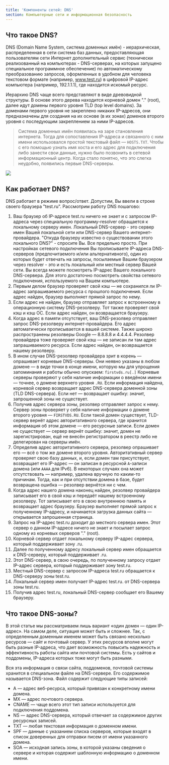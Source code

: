 ```yaml
---
title: 'Компоненты сетей: DNS'
section: Компьютерные сети и информационная безопасность
---
```


## **Что такое DNS?**

DNS (Domain Name System, система доменных имён) - иерархическая, распределенная в сети система баз данных, предоставляющая пользователям сети Интернет дополнительный сервис (технически реализованный на компьютерах - DNS-серверах, на которых запущено специальное программное обеспечение) по автоматическому преобразованию запросов, оформленных в удобном для человека текстовом формате (например, www.test.ru) в цифровой IP-адрес компьютера (например, 192.1.1.1), где находится искомый ресурс.&#x20;

Иерархию DNS чаще всего представляют в виде древовидной структуры. В основе этого дерева находится корневой домен "." (root), далее идут домены первого уровня TLD (top level domains). За доменами первого уровня не закреплено никаких IP-адресов, они предназначены для создания на их основе (в их зонах) доменов второго уровня с последующим закреплением за ними IP-адресов.

> Система доменных имён появилась на заре становления интернета. Тогда для сопоставления IP-адреса и связанного с ним имени использовался простой текстовый файл — `HOSTS.TXT`. Чтобы с его помощью узнать имя хоста и его адрес для подключения либо занести свои данные, нужно было позвонить в сетевой информационный центр. Когда стало понятно, что это слегка неудобно, появились первые DNS-серверы.

![](https://res.cloudinary.com/dzfsp6wbp/image/upload/v1654027846/selectel\_crwe36.jpg "")

## **Как работает DNS?**

DNS работает в режиме вопрос/ответ. Допустим, Вы ввели в строке своего браузера "test.ru".
Рассмотрим работу DNS пошагово:

1.  Ваш браузер об IP-адресе test.ru ничего не знает и с запросом IP-адреса через специальную программу-resolver обращается к локальному серверу имен. Локальный DNS-сервер - это сервер имен Вашей локальной сети или DNS-сервер Вашего интернет-провайдера. "Откуда браузеру известно о существовании этого локального DNS?" - спросите Вы. Все предельно просто. При настройках сетевого подключения Вы прописываете IP-адреса DNS-серверов (предпочитаемого и/или альтернативного), один из которых будет отвечать на запросы, посылаемые Вашим браузером через resolver - это и есть локальный или местный сервер Вашей сети. Вы всегда можете посмотреть IP-адрес Вашего локального DNS-сервера. Для этого достаточно посмотреть свойства сетевого подключения, используемого на Вашем компьютере.
2.  Первым делом браузер проверяет свой кэш — не сохранился ли IP-адрес запрашиваемого ресурса с прошлого подключения. Если адрес найден, браузер выполняет прямой запрос по нему. 
3.  Если адрес не найден, браузер отправляет запрос к встроенному в операционную систему DNS-резолверу. Тот также проверяет свой кэш и кэш ОС. Если адрес найден, он возвращается браузеру.
4.  Когда адрес в памяти отсутствует, ваш DNS-резолвер отправляет запрос DNS-резолверу интернет-провайдера. Его адрес автоматически прописывается в вашей системе. Также широко распространены резолверы Google — 8.8.8.8 и 4.4.4.4. Резолвер провайдера тоже проверяет свой кэш — не записан ли там адрес запрашиваемого ресурса. Если адрес найден, он возвращается нашему резолверу. 
5.  В ином случае DNS-резолвер провайдера зрит в корень — опрашивает корневые DNS-серверы. Они неявно указаны в любом домене — в виде точки в конце имени, которую мы для упрощения запоминания и работы обычно опускаем: `firstvds.ru[.]` Корневые серверы проверяют у себя наличие информации о введёном имени — точнее, о домене верхнего уровня `.RU`. Если информация найдена, корневой сервер возвращает адрес DNS-сервера доменной зоны (TLD DNS-сервера). Если нет — возвращает ошибку: значит, запрошенной зоны не существует.
6.  Получив адрес сервера зоны, резолвер отправляет запрос к нему. Сервер зоны проверяет у себя наличие информации о домене второго уровня — `FIRSTVDS.RU`. Если такой домен существует, TLD-сервер вернёт адрес авторитативного сервера, где хранится информация об этом домене — его ресурсные записи. Если домен не существует — сервер вернёт ошибку: значит, домен не зарегистрирован, ещё не внесён регистратором в реестр либо не делегирован на серверы имён.
7.  Определив адрес авторитативного сервера, резолвер опрашивает его — всё о том же домене второго уровня. Авторитативный сервер проверяет свою базу данных, и, если домен там присутствует, возвращает его IP-адрес — он записан в ресурсной `А`-записи домена (или `AAAA` для IPv6). В некоторых случаях она может отсутствовать — например, удалена вручную по каким-то причинам. Тогда, как и при отсутствии домена в базе, будет возвращена ошибка — резолвер вернётся ни с чем.
8.  Когда адрес нашего домена наконец найден, резолвер провайдера записывает его в свой кэш и передаёт нашему встроенному резолверу. Тот записывает его в свою внутреннюю память и возвращает адрес браузеру. Браузер выполняет прямой запрос к полученному IP-адресу, и начинается загрузка данных сайта — открывается запрошенная страница.
9.  Запрос на IP-адрес test.ru доходит до местного сервера имен. Этот сервер о данном IP-адресе ничего не знает и посылает запрос одному из корневых серверов "." (root).
10. Корневой сервер отдает локальному серверу IP-адрес сервера, который поддерживает зону .ru.
11. Далее по полученному адресу локальный сервер имен обращается к DNS-серверу, который поддерживает .ru.
12. Этот DNS-сервер, в свою очередь, по полученному запросу отдает IP-адрес сервера, который поддерживает зону test.ru.
13. Местный DNS-сервер с запросом IP-адреса test.ru обращается к DNS-серверу зоны test.ru.
14. Локальный сервер имен получает IP-адрес test.ru. от DNS-сервера зоны test.ru.
15. Получив адрес test.ru, локальный DNS-сервер сообщает его Вашему браузеру.

## Что такое DNS-зоны?

В этой статье мы рассматриваем лишь вариант «один домен — один IP-адрес». На самом деле, ситуация может быть и сложнее. Так, с определенным доменным именем может быть связано несколько ресурсов — сайт и почтовый сервер. У этих ресурсов вполне могут быть разные IP-адреса, что дает возможность повысить надежность и эффективность работы сайта или почтовой системы. Есть у сайтов и поддомены, IP-адреса которых тоже могут быть разными.

Вся эта информация о связи сайта, поддоменов, почтовой системы хранится в специальном файле на DNS-сервере. Его содержимое называется DNS-зона. Файл содержит следующие типы записей:

*   А — адрес веб-ресурса, который привязан к конкретному имени домена.
*   MX — адрес почтового сервера.
*   CNAME — чаще всего этот тип записи используется для подключения поддомена.
*   NS — адрес DNS-сервера, который отвечает за содержимое других ресурсных записей.
*   TXT — любая текстовая информация о доменном имени.
*   SPF — данные с указанием списка серверов, которые входят в список доверенных для отправки писем от имени указанного домена.
*   SOA — исходная запись зоны, в которой указаны сведения о сервере и которая содержит шаблонную информацию о доменном имени.


